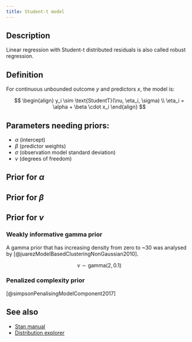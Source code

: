 ```yaml
---
title: Student-t model
---
```


## Description

Linear regression with Student-t distributed residuals is also called
robust regression.

## Definition

For continuous unbounded outcome $y$ and predictors $x$, the model is:

$$
\begin{align}
y_i \sim \text{StudentT}(\nu, \eta_i, \sigma) \\
\eta_i = \alpha + \beta \cdot x_i
\end{align}
$$

## Parameters needing priors:

- $\alpha$ (intercept)
- $\beta$ (predictor weights)
- $\sigma$ (observation model standard deviation)
- $\nu$ (degrees of freedom)

## Prior for $\alpha$

## Prior for $\beta$

## Prior for $\nu$

### Weakly informative gamma prior

A gamma prior that has increasing density from zero to ~30 was
analysed by [@juarezModelBasedClusteringNonGaussian2010].

$$
\nu \sim \text{gamma}(2, 0.1)
$$

### Penalized complexity prior

[@simpsonPenalisingModelComponent2017]


## See also

- [Stan manual](https://mc-stan.org/docs/functions-reference/unbounded_continuous_distributions.html#student-t-distribution)
- [Distribution explorer](https://distribution-explorer.github.io/continuous/student_t.html)
